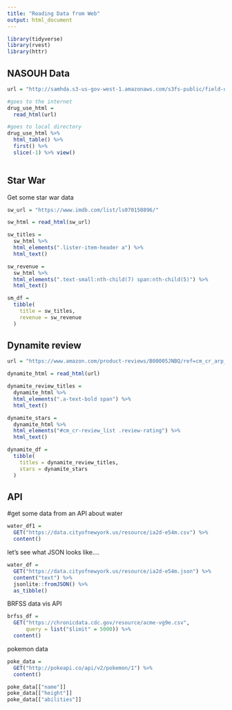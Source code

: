 ```yaml
---
title: "Reading Data from Web"
output: html_document
---
```


```r
library(tidyverse)
library(rvest)
library(httr)
```

## NASOUH Data
```r
url = "http://samhda.s3-us-gov-west-1.amazonaws.com/s3fs-public/field-uploads/2k15StateFiles/NSDUHsaeShortTermCHG2015.htm"

#goes to the internet
drug_use_html =
  read_html(url) 

#goes to local directory
drug_use_html %>% 
  html_table() %>% 
  first() %>% 
  slice(-1) %>% view()
 
```


## Star War
Get some star war data


```r
sw_url = "https://www.imdb.com/list/ls070150896/"

sw_html = read_html(sw_url)

sw_titles = 
  sw_html %>% 
  html_elements(".lister-item-header a") %>%
  html_text()

sw_revenue = 
  sw_html %>% 
  html_elements(".text-small:nth-child(7) span:nth-child(5)") %>% 
  html_text()

sm_df = 
  tibble(
    title = sw_titles,
    revenue = sw_revenue
  )
```


## Dynamite review
```r
url = "https://www.amazon.com/product-reviews/B00005JNBQ/ref=cm_cr_arp_d_viewopt_rvwer?ie=UTF8&reviewerType=avp_only_reviews&sortBy=recent&pageNumber=1"

dynamite_html = read_html(url)

dynamite_review_titles = 
  dynamite_html %>%
  html_elements(".a-text-bold span") %>%
  html_text()

dynamite_stars = 
  dynamite_html %>%
  html_elements("#cm_cr-review_list .review-rating") %>%
  html_text()

dynamite_df = 
  tibble(
    titles = dynamite_review_titles,
    stars = dynamite_stars
  )
```


## API

#get some data from an API about water
```r
water_df1 = 
  GET("https://data.cityofnewyork.us/resource/ia2d-e54m.csv") %>% 
  content()
```


let's see what JSON looks like....
```r
water_df = 
  GET("https://data.cityofnewyork.us/resource/ia2d-e54m.json") %>% 
  content("text") %>% 
  jsonlite::fromJSON() %>% 
  as_tibble()
```
 

BRFSS data vis API
```r
brfss_df = 
  GET("https://chronicdata.cdc.gov/resource/acme-vg9e.csv",
      query = list("$limit" = 5000)) %>% 
  content()
```

pokemon data
```r
poke_data = 
  GET("http://pokeapi.co/api/v2/pokemon/1") %>%
  content()

poke_data[["name"]]
poke_data[["height"]]
poke_data[["abilities"]]
```


